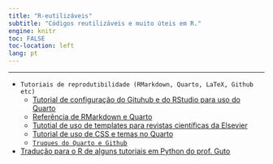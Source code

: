 ```yaml
---
title: "R-eutilizáveis"
subtitle: "Códigos reutilizáveis e muito úteis em R."
engine: knitr
toc: FALSE
toc-location: left
lang: pt
---
```


---

- `Tutoriais de reprodutibilidade (RMarkdown, Quarto, LaTeX, Github  etc)`
  - [Tutorial de configuração do Gituhub e do RStudio para uso do Quarto](r-eutilizaveis/tutorial_integrar_github_rstudio.qmd)
  - [Referência de RMarkdown e Quarto](r-eutilizaveis/tutorial_quarto.qmd)  
  - [Tutotial de uso de templates para revistas científicas da Elsevier](r-eutilizaveis/tutorial_template_elsevier.qmd)
  - [Tutorial de uso de CSS e temas no Quarto](r-eutilizaveis/tutorial_css_temas.qmd)  
  - [`Truques do Quarto e Github`](r-eutilizaveis/truq_quarto.qmd)  
- [Tradução para o R de alguns tutoriais em Python do prof. Guto](r-eutilizaveis/r_guto.qmd)
